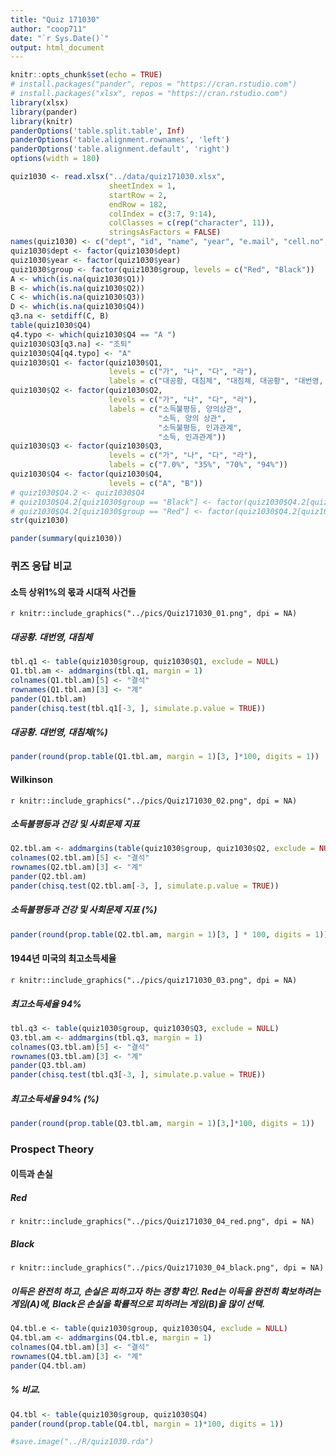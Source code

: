 ```yaml
---
title: "Quiz 171030"
author: "coop711"
date: "`r Sys.Date()`"
output: html_document
---
```


```r
knitr::opts_chunk$set(echo = TRUE)
# install.packages("pander", repos = "https://cran.rstudio.com")
# install.packages("xlsx", repos = "https://cran.rstudio.com")
library(xlsx)
library(pander)
library(knitr)
panderOptions('table.split.table', Inf)
panderOptions('table.alignment.rownames', 'left')
panderOptions('table.alignment.default', 'right')
options(width = 180)
```

```r
quiz1030 <- read.xlsx("../data/quiz171030.xlsx", 
                      sheetIndex = 1, 
                      startRow = 2, 
                      endRow = 182, 
                      colIndex = c(3:7, 9:14), 
                      colClasses = c(rep("character", 11)), 
                      stringsAsFactors = FALSE)
names(quiz1030) <- c("dept", "id", "name", "year", "e.mail", "cell.no", "group", "Q1", "Q2", "Q3", "Q4")
quiz1030$dept <- factor(quiz1030$dept)
quiz1030$year <- factor(quiz1030$year)
quiz1030$group <- factor(quiz1030$group, levels = c("Red", "Black"))
A <- which(is.na(quiz1030$Q1))
B <- which(is.na(quiz1030$Q2))
C <- which(is.na(quiz1030$Q3))
D <- which(is.na(quiz1030$Q4))
q3.na <- setdiff(C, B)
table(quiz1030$Q4)
q4.typo <- which(quiz1030$Q4 == "A ")
quiz1030$Q3[q3.na] <- "조퇴"
quiz1030$Q4[q4.typo] <- "A"
quiz1030$Q1 <- factor(quiz1030$Q1, 
                      levels = c("가", "나", "다", "라"), 
                      labels = c("대공황, 대침체", "대침체, 대공황", "대번영, 대공황", "대공황, 대번영"))
quiz1030$Q2 <- factor(quiz1030$Q2, 
                      levels = c("가", "나", "다", "라"), 
                      labels = c("소득불평등, 양의상관", 
                                 "소득, 양의 상관", 
                                 "소득불평등, 인과관계", 
                                 "소득, 인과관계"))
quiz1030$Q3 <- factor(quiz1030$Q3, 
                      levels = c("가", "나", "다", "라"), 
                      labels = c("7.0%", "35%", "70%", "94%"))
quiz1030$Q4 <- factor(quiz1030$Q4, 
                      levels = c("A", "B"))
# quiz1030$Q4.2 <- quiz1030$Q4
# quiz1030$Q4.2[quiz1030$group == "Black"] <- factor(quiz1030$Q4.2[quiz1030$group == "Black"], levels = c("A", "B"), labels = c("100%확률로 잃기", "90%확률로 잃기"))
# quiz1030$Q4.2[quiz1030$group == "Red"] <- factor(quiz1030$Q4.2[quiz1030$group == "Red"], levels = c("A", "B"), labels = c("100%확률로 따기", "90%확률로 따기"))
str(quiz1030)
```

```r
pander(summary(quiz1030))
```

### 퀴즈 응답 비교

#### 소득 상위1%의 몫과 시대적 사건들

`r knitr::include_graphics("../pics/Quiz171030_01.png", dpi = NA)`

##### 대공황. 대번영, 대침체

```r
tbl.q1 <- table(quiz1030$group, quiz1030$Q1, exclude = NULL)
Q1.tbl.am <- addmargins(tbl.q1, margin = 1)
colnames(Q1.tbl.am)[5] <- "결석"
rownames(Q1.tbl.am)[3] <- "계"
pander(Q1.tbl.am)
pander(chisq.test(tbl.q1[-3, ], simulate.p.value = TRUE))
```

##### 대공황. 대번영, 대침체(%)

```r
pander(round(prop.table(Q1.tbl.am, margin = 1)[3, ]*100, digits = 1))
```

#### Wilkinson

`r knitr::include_graphics("../pics/Quiz171030_02.png", dpi = NA)`

##### 소득불평등과 건강 및 사회문제 지표

```r
Q2.tbl.am <- addmargins(table(quiz1030$group, quiz1030$Q2, exclude = NULL), margin = 1)
colnames(Q2.tbl.am)[5] <- "결석"
rownames(Q2.tbl.am)[3] <- "계"
pander(Q2.tbl.am)
pander(chisq.test(Q2.tbl.am[-3, ], simulate.p.value = TRUE))
```

##### 소득불평등과 건강 및 사회문제 지표 (%)

```r
pander(round(prop.table(Q2.tbl.am, margin = 1)[3, ] * 100, digits = 1))
```

#### 1944년 미국의 최고소득세율

`r knitr::include_graphics("../pics/quiz171030_03.png", dpi = NA)`

##### 최고소득세율 94%

```r
tbl.q3 <- table(quiz1030$group, quiz1030$Q3, exclude = NULL)
Q3.tbl.am <- addmargins(tbl.q3, margin = 1)
colnames(Q3.tbl.am)[5] <- "결석"
rownames(Q3.tbl.am)[3] <- "계"
pander(Q3.tbl.am)
pander(chisq.test(tbl.q3[-3, ], simulate.p.value = TRUE))
```

##### 최고소득세율 94% (%)

```r
pander(round(prop.table(Q3.tbl.am, margin = 1)[3,]*100, digits = 1))
```

### Prospect Theory

#### 이득과 손실

##### Red 

`r knitr::include_graphics("../pics/Quiz171030_04_red.png", dpi = NA)`

##### Black

`r knitr::include_graphics("../pics/Quiz171030_04_black.png", dpi = NA)`

##### 이득은 완전히 하고, 손실은 피하고자 하는 경향 확인. Red는 이득을 완전히 확보하려는 게임(A)에, Black은 손실을 확률적으로 피하려는 게임(B)을 많이 선택.

```r
Q4.tbl.e <- table(quiz1030$group, quiz1030$Q4, exclude = NULL)
Q4.tbl.am <- addmargins(Q4.tbl.e, margin = 1)
colnames(Q4.tbl.am)[3] <- "결석"
rownames(Q4.tbl.am)[3] <- "계"
pander(Q4.tbl.am)
```

##### % 비교.  

```r
Q4.tbl <- table(quiz1030$group, quiz1030$Q4)
pander(round(prop.table(Q4.tbl, margin = 1)*100, digits = 1))
```

```r
#save.image("../R/quiz1030.rda")
```